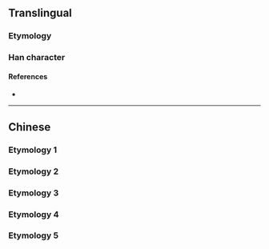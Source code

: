 {{character info/new}}
{{also|咼}}
==Translingual==

===Etymology===
{{Han simp|咼}}

===Han character===
{{Han char|rn=30|rad=口|as=04|sn=7|four=|canj=ROB,XXROB|ids=⿱口内}}

====References====
* {{Han ref|kx=0181.191|hdz=10589.040|uh=5459|ud=21593}}

----

==Chinese==

===Etymology 1===
{{zh-see|咼}}

===Etymology 2===
{{zh-see|渦|ss}}

===Etymology 3===
{{zh-see|媧|ss}}

===Etymology 4===
{{zh-see|窩|ss}}

===Etymology 5===
{{zh-see|萵|ss}}
